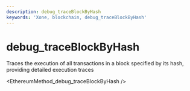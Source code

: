 ```yaml
---
description: debug_traceBlockByHash
keywords: 'Xone, blockchain, debug_traceBlockByHash'
---
```

# debug_traceBlockByHash

Traces the execution of all transactions in a block specified by its hash, providing detailed execution traces


<EthereumMethod_debug_traceBlockByHash />

